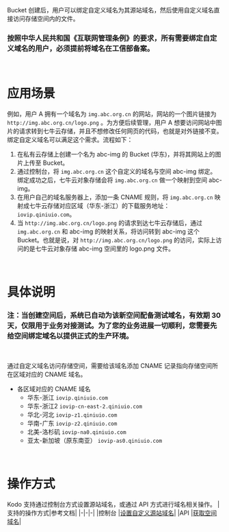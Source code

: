 Bucket 创建后，用户可以绑定自定义域名为其源站域名，然后使用自定义域名直接访问存储空间内的文件。
### **按照中华人民共和国《互联网管理条例》的要求，所有需要绑定自定义域名的用户，必须提前将域名在工信部备案。**
<br>

# **应用场景**
例如，用户 A 拥有一个域名为 `img.abc.org.cn` 的网站，网站的一个图片链接为 `http://img.abc.org.cn/logo.png` 。为方便后续管理，用户 A 想要访问网站中图片的请求转到七牛云存储，并且不想修改任何网页的代码，也就是对外链接不变。绑定自定义域名可以满足这个需求。流程如下：

1. 在私有云存储上创建一个名为 abc-img 的 Bucket (华东)，并将其网站上的图片上传至 Bucket。
2. 通过控制台，将 `img.abc.org.cn` 这个自定义的域名与空间 abc-img 绑定。 绑定成功之后，七牛云对象存储会将 `img.abc.org.cn` 做一个映射到空间 abc-img。
3. 在用户自己的域名服务器上，添加一条 CNAME 规则，将 `img.abc.org.cn` 映射成七牛云存储对应区域（华东-浙江）的下载服务地址：`iovip.qiniuio.com`。
4. 当 `http://img.abc.org.cn/logo.png` 的请求到达七牛云存储后，通过 `img.abc.org.cn` 和 abc-img 的映射关系，将访问转到 abc-img 这个 Bucket。也就是说，对 `http://img.abc.org.cn/logo.png` 的访问，实际上访问的是七牛云对象存储 abc-img 空间里的 logo.png 文件。
<br>


# **具体说明**
### **注：当创建空间后，系统已自动为该新空间配备测试域名，有效期 30 天，仅限用于业务对接测试。为了您的业务进展一切顺利，您需要先给空间绑定域名以提供正式的生产环境。**
<br>


通过自定义域名访问存储空间，需要给该域名添加 CNAME 记录指向存储空间所在区域对应的 CNAME 域名。
- 各区域对应的 CNAME 域名
   - 华东-浙江 `iovip.qiniuio.com`
   - 华东-浙江2 `iovip-cn-east-2.qiniuio.com`
   - 华北-河北 `iovip-z1.qiniuio.com`
   - 华南-广东 `iovip-z2.qiniuio.com`
   - 北美-洛杉矶 `iovip-na0.qiniuio.com`
   - 亚太-新加坡（原东南亚） `iovip-as0.qiniuio.com`
   
<br>


# **操作方式**
Kodo 支持通过控制台方式设置源站域名，或通过 API 方式进行域名相关操作。
|支持的操作方式|参考文档|
|-|-|-|
|控制台	|[设置自定义源站域名](/kodo/development_guidelines/8556/set-the-custom-source-domain-name)|
|API	|[获取空间域名](/kodo/api/3949/get-the-bucket-space-domain)|
